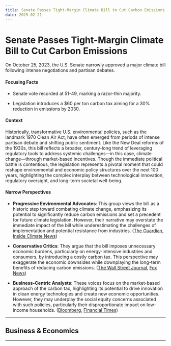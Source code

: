 ```yaml
---
title: Senate Passes Tight-Margin Climate Bill to Cut Carbon Emissions
date: 2025-02-21
---
```


# Senate Passes Tight-Margin Climate Bill to Cut Carbon Emissions

On October 25, 2023, the U.S. Senate narrowly approved a major climate bill following intense negotiations and partisan debates.

#### Focusing Facts

- Senate vote recorded at 51-49, marking a razor-thin majority.

- Legislation introduces a $60 per ton carbon tax aiming for a 30% reduction in emissions by 2030.

#### Context

Historically, transformative U.S. environmental policies, such as the landmark 1970 Clean Air Act, have often emerged from periods of intense partisan debate and shifting public sentiment. Like the New Deal reforms of the 1930s, this bill reflects a broader, century-long trend of leveraging regulatory tools to address systemic challenges—in this case, climate change—through market-based incentives. Though the immediate political battle is contentious, the legislation represents a pivotal moment that could reshape environmental and economic policy structures over the next 100 years, highlighting the complex interplay between technological innovation, regulatory oversight, and long-term societal well-being.

#### Narrow Perspectives

- **Progressive Environmental Advocates**: This group views the bill as a historic step toward combating climate change, emphasizing its potential to significantly reduce carbon emissions and set a precedent for future climate legislation. However, their narrative may overstate the immediate impact of the bill while underestimating the challenges of implementation and potential resistance from industries. ([The Guardian](https://www.theguardian.com/environment/2023/oct/25/us-senate-climate-bill-carbon-tax), [Inside Climate News](https://insideclimatenews.org/news/2023/10/25/senate-passes-climate-bill/))

- **Conservative Critics**: They argue that the bill imposes unnecessary economic burdens, particularly on energy-intensive industries and consumers, by introducing a costly carbon tax. This perspective may exaggerate the economic downsides while downplaying the long-term benefits of reducing carbon emissions. ([The Wall Street Journal](https://www.wsj.com/articles/senate-climate-bill-economic-impact-2023), [Fox News](https://www.foxnews.com/politics/senate-passes-climate-bill-carbon-tax-debate))

- **Business-Centric Analysts**: These voices focus on the market-based approach of the carbon tax, highlighting its potential to drive innovation in clean energy technologies and create new economic opportunities. However, they may underplay the social equity concerns associated with such policies, particularly their disproportionate impact on low-income households. ([Bloomberg](https://www.bloomberg.com/news/articles/2023-10-25/senate-climate-bill-market-impact), [Financial Times](https://www.ft.com/content/climate-policy-carbon-tax-us-senate))

---

## Business & Economics

---
